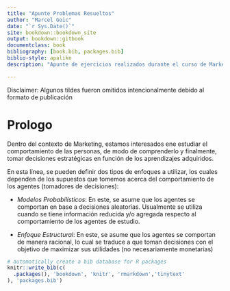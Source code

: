 ```yaml
--- 
title: "Apunte Problemas Resueltos"
author: "Marcel Goic"
date: "`r Sys.Date()`"
site: bookdown::bookdown_site
output: bookdown::gitbook
documentclass: book
bibliography: [book.bib, packages.bib]
biblio-style: apalike
description: "Apunte de ejercicios realizados durante el curso de Marketing II"

---
```


Disclaimer: Algunos tildes fueron omitidos intencionalmente debido al formato de publicación

# Prologo {-}

Dentro del contexto de Marketing, estamos interesados ene estudiar el comportamiento de las personas, de modo de comprenderlo y finalmente, tomar decisiones estratégicas en función de los aprendizajes adquiridos. 

En esta línea, se pueden definir dos tipos de enfoques a utilizar, los cuales dependen de los supuestos que tomemos acerca del comportamiento de los agentes (tomadores de decisiones):

- *Modelos Probabilísticos*: En este, se asume que los agentes se comportan en base a decisiones aleatorias. Usualmente se utiliza  cuando se tiene información reducida y/o agregada respecto al comportamiento de los agentes de estudio. 

- *Enfoque Estructural*: En este, se asume que los agentes se comportan de manera racional, lo cual se traduce a que toman decisiones con el objetivo de maximizar sus utilidades (no necesariamente monetarias)

```r
# automatically create a bib database for R packages
knitr::write_bib(c(
  .packages(), 'bookdown', 'knitr', 'rmarkdown','tinytext'
), 'packages.bib')
```

